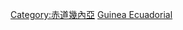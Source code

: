{{Commonscat|History of Equatorial Guinea}}

[[Category:赤道幾內亞|Category:赤道幾內亞]]
[[Category:非洲各國歷史|Guinea Ecuadorial]]